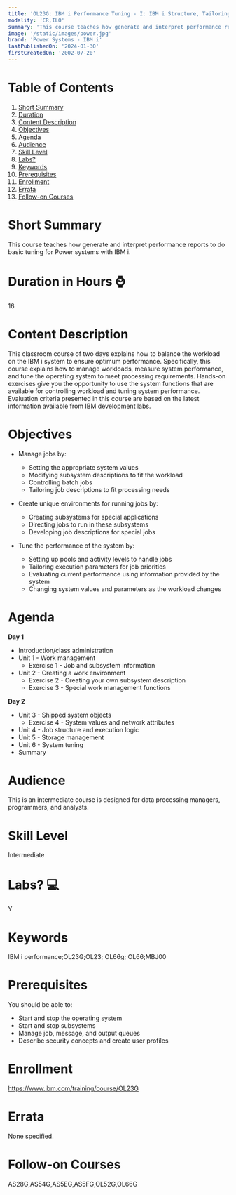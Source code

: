 ```yaml
---
title: 'OL23G: IBM i Performance Tuning - I: IBM i Structure, Tailoring and Basic Tuning'
modality: 'CR,ILO'
summary: 'This course teaches how generate and interpret performance reports to do basic tuning for Power systems with IBM i.'
image: '/static/images/power.jpg'
brand: 'Power Systems - IBM i'
lastPublishedOn: '2024-01-30'
firstCreatedOn: '2002-07-20'
---
```

# Table of Contents
1.  [Short Summary](#short-summary)
2.  [Duration](#duration-in-hours-)
3.  [Content Description](#content-description)
4.  [Objectives](#objectives)
5.  [Agenda](#agenda)
6.  [Audience](#audience)
7.  [Skill Level](#skill-level)
8.  [Labs?](#labs-)
9.  [Keywords](#keywords)
10. [Prerequisites](#prerequisites)
11. [Enrollment](#enrollment)
12. [Errata](#errata)
13. [Follow-on Courses](#follow-on-courses)

# Short Summary
This course teaches how generate and interpret performance reports to do basic tuning for Power systems with IBM i.

# Duration in Hours ⌚
16

# Content Description
This classroom course of two days explains how to balance the workload on the IBM i system to ensure optimum performance. Specifically, this course explains how to manage workloads, measure system performance, and tune the operating system to meet processing requirements. Hands-on exercises give you the opportunity to use the system functions that are available for controlling workload and tuning system performance. Evaluation criteria presented in this course are based on the latest information available from IBM development labs.



# Objectives
* Manage jobs by:
	+ Setting the appropriate system values
	+ Modifying subsystem descriptions to fit the workload
	+ Controlling batch jobs
	+ Tailoring job descriptions to fit processing needs


* Create unique environments for running jobs by:
	+ Creating subsystems for special applications
	+ Directing jobs to run in these subsystems
	+ Developing job descriptions for special jobs


* Tune the performance of the system by:
	+ Setting up pools and activity levels to handle jobs
	+ Tailoring execution parameters for job priorities
	+ Evaluating current performance using information provided by the system
	+ Changing system values and parameters as the workload changes


# Agenda
**Day 1**

* Introduction/class administration
* Unit 1 - Work management
	+ Exercise 1 - Job and subsystem information
* Unit 2 - Creating a work environment
	+ Exercise 2 - Creating your own subsystem description
	+ Exercise 3 - Special work management functions

**Day 2**

* Unit 3 - Shipped system objects
	+ Exercise 4 - System values and network attributes
* Unit 4 - Job structure and execution logic
* Unit 5 - Storage management
* Unit 6 - System tuning
* Summary


# Audience
This is an intermediate course is designed for data processing managers, programmers, and analysts.



# Skill Level
Intermediate

# Labs? 💻
Y

# Keywords
IBM i performance;OL23G;OL23; OL66g; OL66;MBJ00

# Prerequisites
You should be able to:


* Start and stop the operating system
* Start and stop subsystems
* Manage job, message, and output queues
* Describe security concepts and create user profiles


# Enrollment
https://www.ibm.com/training/course/OL23G

# Errata
None specified.

# Follow-on Courses
AS28G,AS54G,AS5EG,AS5FG,OL52G,OL66G

